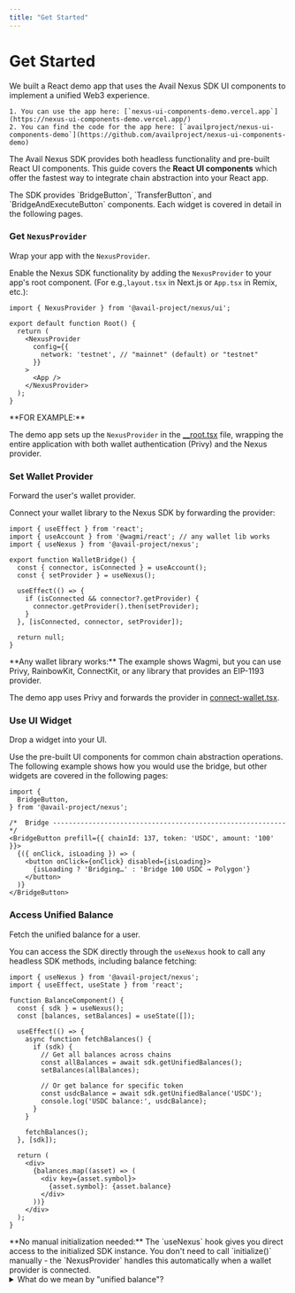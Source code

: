 ```yaml
---
title: "Get Started"
---
```



# Get Started

<Callout type="info">
    We built a React demo app that uses the Avail Nexus SDK UI components to implement a unified Web3 experience.

    1. You can use the app here: [`nexus-ui-components-demo.vercel.app`](https://nexus-ui-components-demo.vercel.app/)
    2. You can find the code for the app here: [`availproject/nexus-ui-components-demo`](https://github.com/availproject/nexus-ui-components-demo)
</Callout>


The Avail Nexus SDK provides both headless functionality and pre-built React UI components. This guide covers the **React UI components** which offer the fastest way to integrate chain abstraction into your React app.

<Callout type="info">
The SDK provides `BridgeButton`, `TransferButton`, and `BridgeAndExecuteButton` components. Each widget is covered in detail in the following pages.
</Callout>

<Steps>

### Get `NexusProvider`

Wrap your app with the `NexusProvider`.

Enable the Nexus SDK functionality by adding the `NexusProvider` to your app's root component. (For e.g.,`layout.tsx` in Next.js or `App.tsx` in Remix, etc.):

```tsx showLineNumbers filename="__root.tsx"
import { NexusProvider } from '@avail-project/nexus/ui';

export default function Root() {
  return (
    <NexusProvider
      config={{
        network: 'testnet', // "mainnet" (default) or "testnet"
      }}
    >
      <App />
    </NexusProvider>
  );
}
```

<Callout type="info">
**FOR EXAMPLE:**<br/>

The demo app sets up the `NexusProvider` in the [__root.tsx](https://github.com/availproject/nexus-ui-components-demo/blob/main/src/routes/__root.tsx#L50) file, 
wrapping the entire application with both wallet authentication (Privy) and the Nexus provider.
</Callout>

### Set Wallet Provider

Forward the user's wallet provider.

Connect your wallet library to the Nexus SDK by forwarding the provider:

```tsx showLineNumbers filename="WalletBridge.tsx"
import { useEffect } from 'react';
import { useAccount } from '@wagmi/react'; // any wallet lib works
import { useNexus } from '@avail-project/nexus';

export function WalletBridge() {
  const { connector, isConnected } = useAccount();
  const { setProvider } = useNexus();

  useEffect(() => {
    if (isConnected && connector?.getProvider) {
      connector.getProvider().then(setProvider);
    }
  }, [isConnected, connector, setProvider]);

  return null;
}
```

<Callout>
**Any wallet library works:** The example shows Wagmi, but you can use Privy, RainbowKit, ConnectKit, or any library that provides an EIP-1193 provider.

The demo app uses Privy and forwards the provider in [connect-wallet.tsx](https://github.com/availproject/nexus-ui-components-demo/blob/main/src/components/connect-wallet.tsx#L16).
</Callout>

### Use UI Widget

Drop a widget into your UI.

Use the pre-built UI components for common chain abstraction operations. The following example
shows how you would use the bridge, but other widgets are covered in the following pages:

```tsx showLineNumbers filename="App.tsx"
import {
  BridgeButton,
} from '@avail-project/nexus';

/*  Bridge ----------------------------------------------------------- */
<BridgeButton prefill={{ chainId: 137, token: 'USDC', amount: '100' }}>
  {({ onClick, isLoading }) => (
    <button onClick={onClick} disabled={isLoading}>
      {isLoading ? 'Bridging…' : 'Bridge 100 USDC → Polygon'}
    </button>
  )}
</BridgeButton>
```

### Access Unified Balance

Fetch the unified balance for a user.

You can access the SDK directly through the `useNexus` hook to call any headless SDK methods, including balance fetching:

```tsx showLineNumbers filename="BalanceComponent.tsx"
import { useNexus } from '@avail-project/nexus';
import { useEffect, useState } from 'react';

function BalanceComponent() {
  const { sdk } = useNexus();
  const [balances, setBalances] = useState([]);

  useEffect(() => {
    async function fetchBalances() {
      if (sdk) {
        // Get all balances across chains
        const allBalances = await sdk.getUnifiedBalances();
        setBalances(allBalances);

        // Or get balance for specific token
        const usdcBalance = await sdk.getUnifiedBalance('USDC');
        console.log('USDC balance:', usdcBalance);
      }
    }

    fetchBalances();
  }, [sdk]);

  return (
    <div>
      {balances.map((asset) => (
        <div key={asset.symbol}>
          {asset.symbol}: {asset.balance}
        </div>
      ))}
    </div>
  );
}
```

<Callout>
**No manual initialization needed:** The `useNexus` hook gives you direct access to the initialized SDK instance. You don't need to call `initialize()` manually - the `NexusProvider` handles this automatically when a wallet provider is connected.
</Callout>

</Steps>

<details className="border p-3 rounded-md bg-[#EFF6FF]">
<summary>What do we mean by "unified balance"?</summary>

Unified balance shows all the liquidity in a user's EOA account across multiple chains in one view. It lets users transact seamlessly on any chain without needing bridges or pre-provisioning gas for token swaps. Chain abstraction handles all the complexity involved in a cross-chain transaction while enabling better UX through a single intent approval.

For instance, let us take the case where a user intends to spend 18 USDC on Scroll and does not have any balance on Scroll.

- Optimism: 0.1 ETH, O USDT, 0 USDC
- Arbitrum: 0 ETH, 12 USDT, 0 USDC
- Base: 0 ETH, 10 USDT, 0 USDC
- Scroll: 0 ETH, 0 USDT, 0 USDC

To spend 18 USDC on Scroll (destination chain) with the given liquidity fragmentation, it would typically require multiple clicks and steps for swapping or bridging different assets available on the source chains, so that user can convert the assets to the desired token balance on Scroll.

Through chain abstraction and ability to swap cross-chain, users have the convenience to view the consolidated token balance across supported tokens and chains. This simplifies the process of sending 18 USDC on Optimism, as users can sign the intent without the need for bridging, swapping, or considering the optimal routes.

The cross-chain swap enables users to:

- Spend assets on any destination chain without prior liquidity.
- Collate payable amount by combining multiple supported assets across source chains to address liquidity fragmentation.
</details>